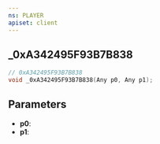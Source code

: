 ```yaml
---
ns: PLAYER
apiset: client
---
```

## _0xA342495F93B7B838

```c
// 0xA342495F93B7B838
void _0xA342495F93B7B838(Any p0, Any p1);
```


## Parameters
* **p0**:
* **p1**: